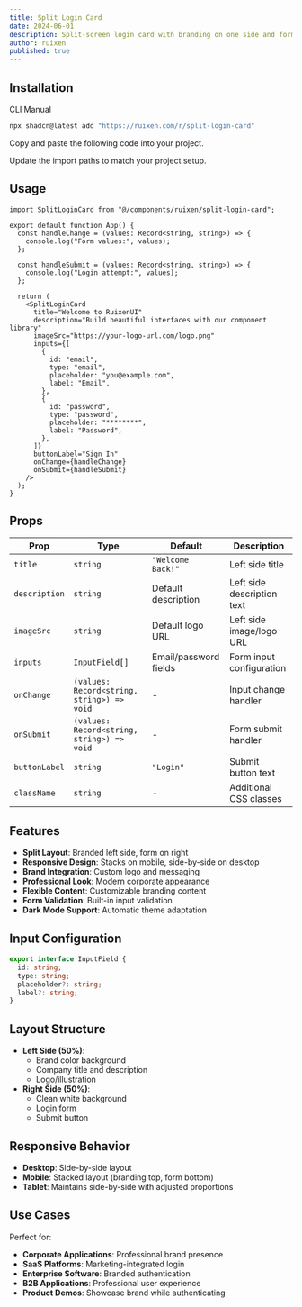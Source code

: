 ```yaml
---
title: Split Login Card
date: 2024-06-01
description: Split-screen login card with branding on one side and form on the other
author: ruixen
published: true
---
```


<ComponentPreview name="split-login-card-demo" category="forms" />

## Installation

<Tabs defaultValue="cli">

<TabsList>
  <TabsTrigger value="cli">CLI</TabsTrigger>
  <TabsTrigger value="manual">Manual</TabsTrigger>
</TabsList>
<TabsContent value="cli">

```bash
npx shadcn@latest add "https://ruixen.com/r/split-login-card"
```

</TabsContent>

<TabsContent value="manual">

<Steps>

<Step>Copy and paste the following code into your project.</Step>

<ComponentSource name="split-login-card" />

<Step>Update the import paths to match your project setup.</Step>

</Steps>

</TabsContent>

</Tabs>

## Usage

```tsx
import SplitLoginCard from "@/components/ruixen/split-login-card";

export default function App() {
  const handleChange = (values: Record<string, string>) => {
    console.log("Form values:", values);
  };

  const handleSubmit = (values: Record<string, string>) => {
    console.log("Login attempt:", values);
  };

  return (
    <SplitLoginCard
      title="Welcome to RuixenUI"
      description="Build beautiful interfaces with our component library"
      imageSrc="https://your-logo-url.com/logo.png"
      inputs={[
        {
          id: "email",
          type: "email",
          placeholder: "you@example.com",
          label: "Email",
        },
        {
          id: "password",
          type: "password",
          placeholder: "********",
          label: "Password",
        },
      ]}
      buttonLabel="Sign In"
      onChange={handleChange}
      onSubmit={handleSubmit}
    />
  );
}
```

## Props

| Prop          | Type                                       | Default               | Description                |
| ------------- | ------------------------------------------ | --------------------- | -------------------------- |
| `title`       | `string`                                   | `"Welcome Back!"`     | Left side title            |
| `description` | `string`                                   | Default description   | Left side description text |
| `imageSrc`    | `string`                                   | Default logo URL      | Left side image/logo URL   |
| `inputs`      | `InputField[]`                             | Email/password fields | Form input configuration   |
| `onChange`    | `(values: Record<string, string>) => void` | -                     | Input change handler       |
| `onSubmit`    | `(values: Record<string, string>) => void` | -                     | Form submit handler        |
| `buttonLabel` | `string`                                   | `"Login"`             | Submit button text         |
| `className`   | `string`                                   | -                     | Additional CSS classes     |

## Features

- **Split Layout**: Branded left side, form on right
- **Responsive Design**: Stacks on mobile, side-by-side on desktop
- **Brand Integration**: Custom logo and messaging
- **Professional Look**: Modern corporate appearance
- **Flexible Content**: Customizable branding content
- **Form Validation**: Built-in input validation
- **Dark Mode Support**: Automatic theme adaptation

## Input Configuration

```typescript
export interface InputField {
  id: string;
  type: string;
  placeholder?: string;
  label?: string;
}
```

## Layout Structure

- **Left Side (50%)**:
  - Brand color background
  - Company title and description
  - Logo/illustration
- **Right Side (50%)**:
  - Clean white background
  - Login form
  - Submit button

## Responsive Behavior

- **Desktop**: Side-by-side layout
- **Mobile**: Stacked layout (branding top, form bottom)
- **Tablet**: Maintains side-by-side with adjusted proportions

## Use Cases

Perfect for:

- **Corporate Applications**: Professional brand presence
- **SaaS Platforms**: Marketing-integrated login
- **Enterprise Software**: Branded authentication
- **B2B Applications**: Professional user experience
- **Product Demos**: Showcase brand while authenticating
